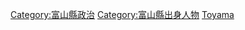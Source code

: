 {{日本行政區劃分類導航|政治人物}}

[[Category:富山縣政治|Category:富山縣政治]]
[[Category:富山縣出身人物|Category:富山縣出身人物]]
[[Category:日本各都道府縣政治人物|Toyama]]